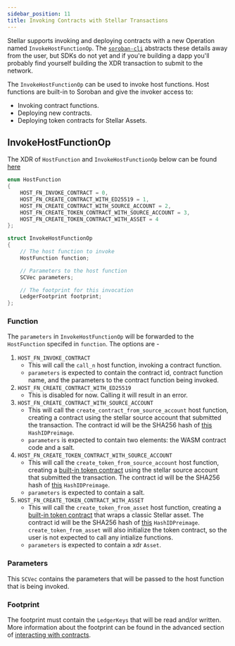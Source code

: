 ```yaml
---
sidebar_position: 11
title: Invoking Contracts with Stellar Transactions
---
```


Stellar supports invoking and deploying contracts with a new Operation named `InvokeHostFunctionOp`. The [`soroban-cli`] abstracts these details away from the
user, but SDKs do not yet and if you're building a dapp you'll probably find yourself building the XDR transaction to submit to
the network.

The `InvokeHostFunctionOp` can be used to invoke host functions. Host functions are built-in to Soroban and give the invoker access to:
- Invoking contract functions.
- Deploying new contracts.
- Deploying token contracts for Stellar Assets.

[`soroban-cli`]: ../getting-started/setup#install-the-soroban-cli

## InvokeHostFunctionOp

The XDR of `HostFunction` and `InvokeHostFunctionOp` below can be found
[here](https://github.com/stellar/stellar-xdr-next/blob/161e2e5b64425a49f9ccfef7f732ae742ed5eec4/Stellar-transaction.x#L477-L496)
```c++
enum HostFunction
{
    HOST_FN_INVOKE_CONTRACT = 0,
    HOST_FN_CREATE_CONTRACT_WITH_ED25519 = 1,
    HOST_FN_CREATE_CONTRACT_WITH_SOURCE_ACCOUNT = 2,
    HOST_FN_CREATE_TOKEN_CONTRACT_WITH_SOURCE_ACCOUNT = 3,
    HOST_FN_CREATE_TOKEN_CONTRACT_WITH_ASSET = 4
};

struct InvokeHostFunctionOp
{
    // The host function to invoke
    HostFunction function;

    // Parameters to the host function
    SCVec parameters;

    // The footprint for this invocation
    LedgerFootprint footprint;
};
```

### Function
The `parameters` in `InvokeHostFunctionOp` will be forwarded to the
`HostFunction` specifed in `function`. The options are - 
1. `HOST_FN_INVOKE_CONTRACT`
   - This will call the `call_n` host function, invoking a contract function.
   - `parameters` is
     expected to contain the contract id, contract function name, and the
     parameters to the contract function being invoked. 
2. `HOST_FN_CREATE_CONTRACT_WITH_ED25519`
   - This is disabled for now. Calling it will result in an error.
3. `HOST_FN_CREATE_CONTRACT_WITH_SOURCE_ACCOUNT`
   - This will call the `create_contract_from_source_account` host function,
     creating a contract using the stellar source account that submitted the
     transaction. The contract id will be the SHA256 hash of
     [this](https://github.com/stellar/stellar-xdr-next/blob/161e2e5b64425a49f9ccfef7f732ae742ed5eec4/Stellar-transaction.x#L594) `HashIDPreimage`.
   - `parameters` is expected to contain two elements: the WASM contract code and a
     salt. 
4. `HOST_FN_CREATE_TOKEN_CONTRACT_WITH_SOURCE_ACCOUNT`
    - This will call the `create_token_from_source_account` host function,
     creating a [built-in token contract] using the stellar source account that submitted the
     transaction. The contract id will be the SHA256 hash of
     [this](https://github.com/stellar/stellar-xdr-next/blob/161e2e5b64425a49f9ccfef7f732ae742ed5eec4/Stellar-transaction.x#L594) `HashIDPreimage`.
   - `parameters` is expected to contain a salt.
5. `HOST_FN_CREATE_TOKEN_CONTRACT_WITH_ASSET`
   - This will call the `create_token_from_asset` host function, creating a
     [built-in token contract] that wraps a classic Stellar asset.
     The contract id will be the SHA256 hash of
     [this](https://github.com/stellar/stellar-xdr-next/blob/161e2e5b64425a49f9ccfef7f732ae742ed5eec4/Stellar-transaction.x#L592) `HashIDPreimage`. `create_token_from_asset` will also initialize the token
     contract, so the user is not expected to call any intialize functions.
   - `parameters` is expected to contain a xdr `Asset`.

[built-in token contract]: ../built-in-contracts/token-contract.mdx

### Parameters
This `SCVec` contains the parameters that will be passed to the host function that is being invoked.

### Footprint
The footprint must contain the `LedgerKeys` that will be read and/or written. More
information about the footprint can be found in the advanced section of [interacting with contracts](interacting-with-contracts#storage-footprint-and-preflight).
